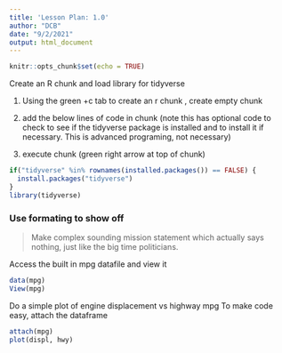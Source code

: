 ```yaml
---
title: 'Lesson Plan: 1.0'
author: "DCB"
date: "9/2/2021"
output: html_document
---
```


```r
knitr::opts_chunk$set(echo = TRUE)
```

Create an R chunk and 
load library for tidyverse

1) Using the green +c tab to create an r chunk , create empty chunk

2) add the below lines of code in chunk
 (note this has optional code to check to see if the tidyverse package is installed and to install it if necessary. This is advanced programing, not necessary)
 
3) execute chunk (green right arrow at top of chunk)

```r
if("tidyverse" %in% rownames(installed.packages()) == FALSE) {
  install.packages("tidyverse")
}
library(tidyverse)
```
### Use formating to show off
> Make complex sounding mission statement which actually says nothing, just like the big time politicians. 


Access the built in mpg datafile and view it
```r
data(mpg)
View(mpg)
```

Do a simple plot of engine displacement vs highway mpg
To make code easy, attach the dataframe 

```r
attach(mpg)
plot(displ, hwy)
```



